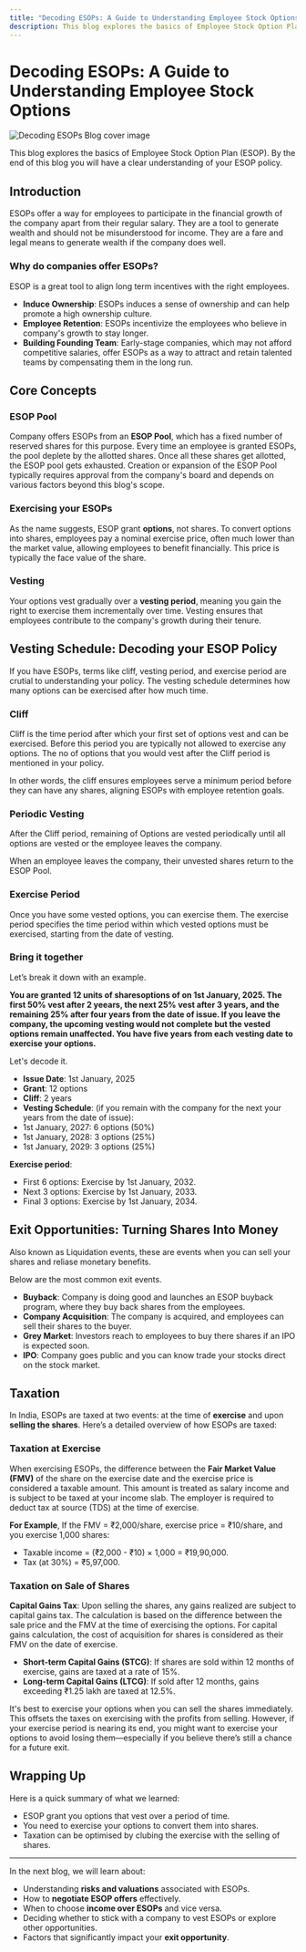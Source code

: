 ```yaml
---
title: "Decoding ESOPs: A Guide to Understanding Employee Stock Options"
description: This blog explores the basics of Employee Stock Option Plan (ESOP). By the end of this blog you will have a clear understanding of your ESOP policy.
---
```



# Decoding ESOPs: A Guide to Understanding Employee Stock Options
![Decoding ESOPs Blog cover image](https://ik.imagekit.io/zmc91qb0y1t/portfolio/blogs/decoding-esops/esop-decoded-blog-cover_JDgl2zQh19.jpeg?updatedAt=1734596248356)

This blog explores the basics of Employee Stock Option Plan (ESOP). By the end of this blog you will have a clear understanding of your ESOP policy.

## Introduction

ESOPs offer a way for employees to participate in the financial growth of the company apart from their regular salary. They are a tool to generate wealth and should not be misunderstood for income. They are a fare and legal means to generate wealth if the company does well.

### Why do companies offer ESOPs?
ESOP is a great tool to align long term incentives with the right employees.
- **Induce Ownership**: ESOPs induces a sense of ownership and can help promote a high ownership culture.
- **Employee Retention**: ESOPs incentivize the employees who believe in company's growth to stay longer.
- **Building Founding Team**: Early-stage companies, which may not afford competitive salaries, offer ESOPs as a way to attract and retain talented teams by compensating them in the long run.

## Core Concepts

### ESOP Pool
Company offers ESOPs from an **ESOP Pool**, which has a fixed number of reserved shares for this purpose. Every time an employee is granted ESOPs, the pool deplete by the allotted shares. Once all these shares get allotted, the ESOP pool gets exhausted. Creation or expansion of the ESOP Pool typically requires approval from the company's board and depends on various factors beyond this blog's scope.

### Exercising your ESOPs
As the name suggests, ESOP grant **options**, not shares. To convert options into shares, employees pay a nominal exercise price, often much lower than the market value, allowing employees to benefit financially. This price is typically the face value of the share.

### Vesting
Your options vest gradually over a **vesting period**, meaning you gain the right to exercise them incrementally over time. Vesting ensures that employees contribute to the company's growth during their tenure.

## Vesting Schedule: Decoding your ESOP Policy

If you have ESOPs, terms like cliff, vesting period, and exercise period are crutial to understanding your policy. The vesting schedule determines how many options can be exercised after how much time.

### Cliff
Cliff is the time period after which your first set of options vest and can be exercised. Before this period you are typically not allowed to exercise any options. The no of options that you would vest after the Cliff period is mentioned in your policy.

In other words, the cliff ensures employees serve a minimum period before they can have any shares, aligning ESOPs with employee retention goals.

### Periodic Vesting
After the Cliff period, remaining of Options are vested periodically until all options are vested or the employee leaves the company. 

<Callout type="info">
When an employee leaves the company, their unvested shares return to the ESOP Pool.
</Callout>

### Exercise Period
Once you have some vested options, you can exercise them. The exercise period specifies the time period within which vested options must be exercised, starting from the date of vesting.

### Bring it together
Let’s break it down with an example.

__You are granted 12 units of sharesoptions of on 1st January, 2025. The first 50% vest after 2 yeears, the next 25% vest after 3 years, and the remaining 25% after four years from the date of issue. If you leave the company, the upcoming vesting would not complete but the vested options remain unaffected. You have five years from each vesting date to exercise your options.__

Let's decode it.

- **Issue Date**: 1st January, 2025
- **Grant**: 12 options
- **Cliff**: 2 years
- **Vesting Schedule**: (if you remain with the company for the next your years from the date of issue):
- 1st January, 2027: 6 options (50%)
- 1st January, 2028: 3 options (25%)
- 1st January, 2029: 3 options (25%)

**Exercise period**:
- First 6 options: Exercise by 1st January, 2032. 
- Next 3 options: Exercise by 1st January, 2033. 
- Final 3 options: Exercise by 1st January, 2034.

## Exit Opportunities: Turning Shares Into Money

Also known as Liquidation events, these are events when you can sell your shares and reliase monetary benefits.

Below are the most common exit events.
- **Buyback**: Company is doing good and launches an ESOP buyback program, where they buy back shares from the employees.
- **Company Acquisition**: The company is acquired, and employees can sell their shares to the buyer.
- **Grey Market**: Investors reach to employees to buy there shares if an IPO is expected soon. 
- **IPO**: Company goes public and you can know trade your stocks direct on the stock market.

## Taxation
In India, ESOPs are taxed at two events: at the time of **exercise** and upon **selling the shares**. Here’s a detailed overview of how ESOPs are taxed:

### Taxation at Exercise
When exercising ESOPs, the difference between the **Fair Market Value (FMV)** of the share on the exercise date and the exercise price is considered a taxable amount. This amount is treated as salary income and is subject to be taxed at your income slab. The employer is required to deduct tax at source (TDS) at the time of exercise.

**For Example**, If the FMV = ₹2,000/share, exercise price = ₹10/share, and you exercise 1,000 shares:
- Taxable income = (₹2,000 - ₹10) × 1,000 = ₹19,90,000.
- Tax (at 30%) = ₹5,97,000.

### Taxation on Sale of Shares
**Capital Gains Tax**: Upon selling the shares, any gains realized are subject to capital gains tax. The calculation is based on the difference between the sale price and the FMV at the time of exercising the options. For capital gains calculation, the cost of acquisition for shares is considered as their FMV on the date of exercise.
- **Short-term Capital Gains (STCG)**: If shares are sold within 12 months of exercise, gains are taxed at a rate of 15%.
- **Long-term Capital Gains (LTCG)**: If sold after 12 months, gains exceeding ₹1.25 lakh are taxed at 12.5%.

<Callout type="success">
It's best to exercise your options when you can sell the shares immediately. This offsets the taxes on exercising with the profits from selling. However, if your exercise period is nearing its end, you might want to exercise your options to avoid losing them—especially if you believe there’s still a chance for a future exit.
</Callout>


## Wrapping Up
Here is a quick summary of what we learned:
- ESOP grant you options that vest over a period of time.
- You need to exercise your options to convert them into shares.
- Taxation can be optimised by clubing the exercise with the selling of shares.

---

In the next blog, we will learn about:
- Understanding **risks and valuations** associated with ESOPs.
- How to **negotiate ESOP offers** effectively.
- When to choose **income over ESOPs** and vice versa.
- Deciding whether to stick with a company to vest ESOPs or explore other opportunities.
- Factors that significantly impact your **exit opportunity**.
